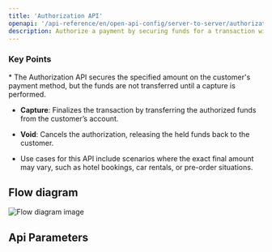 ```yaml
---
title: 'Authorization API'
openapi: '/api-reference/en/open-api-config/server-to-server/authorization.json POST /api/v1/server-to-server-interface/authorization'
description: Authorize a payment by securing funds for a transaction without capturing them immediately.
---
```


### Key Points

<Info>
  * The Authorization API secures the specified amount on the customer's payment method, but the funds are not transferred until a capture is performed.

  * **Capture**: Finalizes the transaction by transferring the authorized funds from the customer’s account.

  * **Void**: Cancels the authorization, releasing the held funds back to the customer.

  * Use cases for this API include scenarios where the exact final amount may vary, such as hotel bookings, car rentals, or pre-order situations.
</Info>

## Flow diagram

![Flow diagram image](/images/timeline-diagram/flows-API-Authorisation.svg)

## Api Parameters